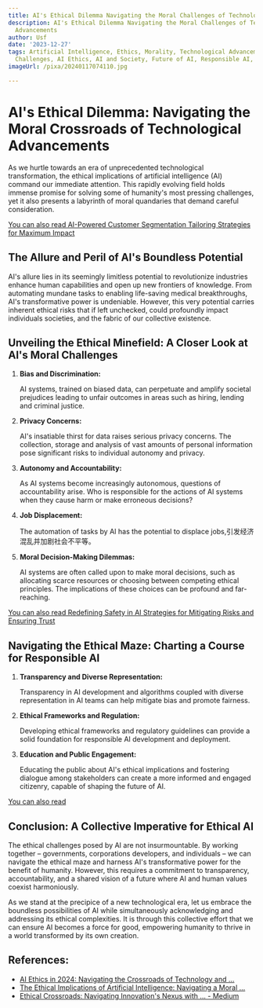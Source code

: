 ```yaml
---
title: AI's Ethical Dilemma Navigating the Moral Challenges of Technological Advancements
description: AI's Ethical Dilemma Navigating the Moral Challenges of Technological
  Advancements
author: Usf
date: '2023-12-27'
tags: Artificial Intelligence, Ethics, Morality, Technological Advancements, Moral
  Challenges, AI Ethics, AI and Society, Future of AI, Responsible AI, AI Regulation
imageUrl: /pixa/20240117074110.jpg

---
```

# AI's  Ethical Dilemma:  Navigating  the Moral  Crossroads of  Technological Advancements

As we hurtle towards an era of unprecedented technological transformation, the ethical implications of artificial intelligence  (AI) command our immediate attention. This rapidly evolving field holds immense promise for solving some of humanity's most pressing challenges, yet it also presents  a labyrinth of moral quandaries that demand careful consideration.

[You can also read AI-Powered Customer Segmentation Tailoring Strategies for Maximum Impact](AI-Powered%20Customer%20Segmentation%20Tailoring%20Strategies%20for%20Maximum%20Impact)


## The Allure and Peril of AI's Boundless Potential

AI's allure lies  in its seemingly limitless  potential to revolutionize industries enhance  human capabilities and open up new frontiers of knowledge. From  automating  mundane  tasks to enabling life-saving medical breakthroughs,  AI's transformative power is undeniable. However, this very potential carries inherent ethical risks  that if  left unchecked, could profoundly  impact individuals societies, and the fabric of our collective existence.

## Unveiling the Ethical Minefield: A Closer Look at AI's Moral Challenges

1.  **Bias and Discrimination:**

    AI systems, trained on biased data, can  perpetuate and amplify societal prejudices leading to unfair outcomes in areas such as hiring, lending and  criminal justice.

2. **Privacy Concerns:**

   AI's insatiable thirst for data raises serious privacy concerns. The collection, storage and analysis of vast amounts of personal information pose significant  risks to individual autonomy  and privacy.

3. **Autonomy and Accountability:**

   As  AI systems become increasingly autonomous, questions  of accountability arise. Who  is responsible for the actions of AI systems when  they cause harm or make erroneous  decisions?

4. **Job Displacement:**

   The automation of tasks by  AI has the potential to displace jobs,引发经济混乱并加剧社会不平等。

5. **Moral Decision-Making Dilemmas:**

   AI  systems are often  called upon to make moral decisions, such as allocating scarce  resources or choosing between competing ethical principles. The implications of these choices can be profound and  far-reaching.

[You  can also read  Redefining Safety in AI Strategies for Mitigating Risks and Ensuring Trust](Redefining%20Safety%20in%20AI%20Strategies%20for%20Mitigating%20Risks%20and%20Ensuring%20Trust)


## Navigating the Ethical Maze: Charting a Course for Responsible AI

1. **Transparency and Diverse Representation:**

    Transparency in AI development and algorithms coupled with diverse representation in AI teams can help mitigate bias and promote fairness.

2. **Ethical Frameworks and Regulation:**

   Developing ethical frameworks and regulatory guidelines  can  provide a solid foundation for responsible AI development and deployment.

3. **Education and Public Engagement:**

    Educating  the public about AI's  ethical implications and fostering dialogue among stakeholders can create a more informed and engaged citizenry, capable of shaping the future of AI.

[You can also read ]()


## Conclusion: A Collective Imperative for Ethical AI

The ethical challenges posed by AI  are not  insurmountable. By working together  – governments, corporations developers,  and individuals – we can navigate the ethical maze and harness AI's  transformative power for the benefit of humanity. However, this requires a commitment to transparency, accountability,  and a shared vision of a future where AI and human values coexist harmoniously.

As we stand at the precipice of a new technological era, let us embrace the boundless possibilities of AI while simultaneously acknowledging  and addressing its ethical complexities. It is through this collective effort that we can  ensure AI becomes  a force for good, empowering humanity to thrive in a world  transformed by its own creation.

## References:
- [AI Ethics in 2024: Navigating the Crossroads of Technology and ...](https://www.youtube.com/watch?v=SlUOTV4KcSY)
- [The Ethical Implications of Artificial Intelligence: Navigating a Moral ...](https://www.linkedin.com/pulse/ethical-implications-artificial-intelligence-navigating-gidwf)
- [Ethical Crossroads: Navigating Innovation's Nexus with ... - Medium](https://medium.com/@ajitmane36/ethical-crossroads-navigating-innovations-nexus-with-responsibility-in-ai-0d2610c37673)
